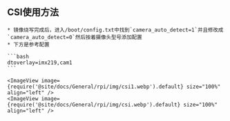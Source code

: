 


## CSI使用方法

    * 镜像烧写完成后，进入/boot/config.txt中找到`camera_auto_detect=1`并且修改成`camera_auto_detect=0`然后按着摄像头型号添加配置
    * 下方是参考配置

    ```bash
    dtoverlay=imx219,cam1
    ```

    <ImageView image={require('@site/docs/General/rpi/img/csi1.webp').default} size="100%" align="left" />
    <ImageView image={require('@site/docs/General/rpi/img/csi.webp').default} size="100%" align="left" />